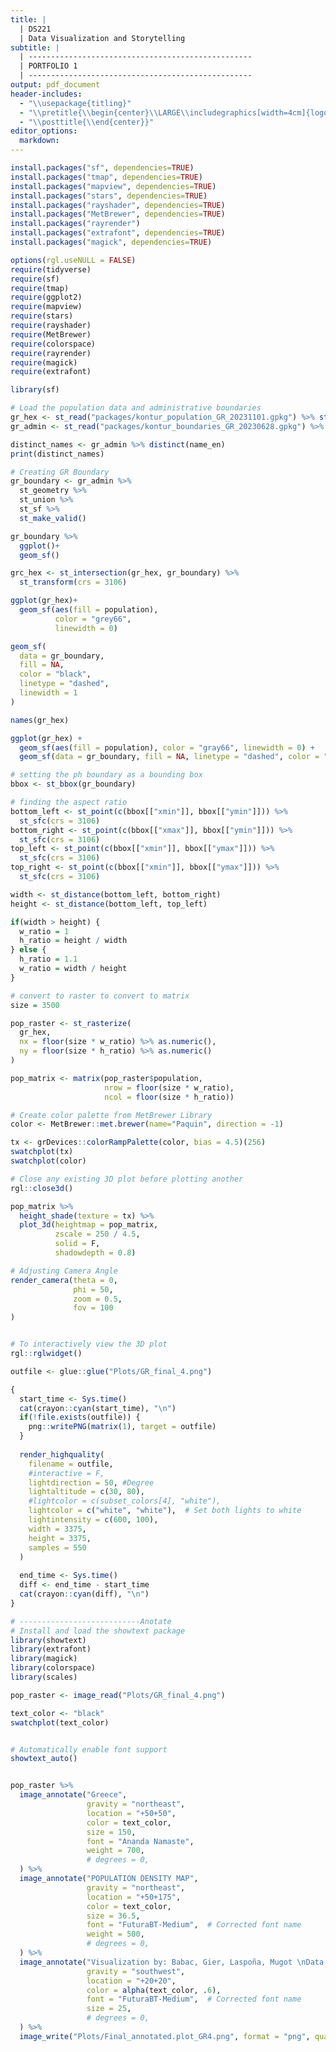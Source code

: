 ```yaml
---
title: |
  | DS221
  | Data Visualization and Storytelling
subtitle: |
  | --------------------------------------------------
  | PORTFOLIO 1
  | --------------------------------------------------
output: pdf_document
header-includes:
  - "\\usepackage{titling}"
  - "\\pretitle{\\begin{center}\\LARGE\\includegraphics[width=4cm]{logo.jpg}\\\\[\\bigskipamount]}"
  - "\\posttitle{\\end{center}}"
editor_options: 
  markdown: 
---
```


```r

install.packages("sf", dependencies=TRUE)
install.packages("tmap", dependencies=TRUE)
install.packages("mapview", dependencies=TRUE)
install.packages("stars", dependencies=TRUE)
install.packages("rayshader", dependencies=TRUE)
install.packages("MetBrewer", dependencies=TRUE)
install.packages("rayrender")
install.packages("extrafont", dependencies=TRUE)
install.packages("magick", dependencies=TRUE)

```

```r
options(rgl.useNULL = FALSE)
require(tidyverse)
require(sf)
require(tmap)
require(ggplot2)
require(mapview)
require(stars)
require(rayshader)
require(MetBrewer)
require(colorspace)
require(rayrender)
require(magick)
require(extrafont)
```

```r
library(sf)

# Load the population data and administrative boundaries
gr_hex <- st_read("packages/kontur_population_GR_20231101.gpkg") %>% st_transform(3106)
gr_admin <- st_read("packages/kontur_boundaries_GR_20230628.gpkg") %>% st_transform(3106)
```

```r
distinct_names <- gr_admin %>% distinct(name_en)
print(distinct_names)
```

```r
# Creating GR Boundary
gr_boundary <- gr_admin %>%
  st_geometry %>%
  st_union %>%
  st_sf %>%
  st_make_valid()
```

```r
gr_boundary %>%
  ggplot()+
  geom_sf()

grc_hex <- st_intersection(gr_hex, gr_boundary) %>%
  st_transform(crs = 3106)
```

```r
ggplot(gr_hex)+
  geom_sf(aes(fill = population),
          color = "grey66",
          linewidth = 0)

geom_sf(
  data = gr_boundary,
  fill = NA,
  color = "black",
  linetype = "dashed",
  linewidth = 1
)
```

```r
names(gr_hex)
```


```r
ggplot(gr_hex) + 
  geom_sf(aes(fill = population), color = "gray66", linewidth = 0) + 
  geom_sf(data = gr_boundary, fill = NA, linetype = "dashed", color = "black")
```

```r
# setting the ph boundary as a bounding box
bbox <- st_bbox(gr_boundary)

# finding the aspect ratio
bottom_left <- st_point(c(bbox[["xmin"]], bbox[["ymin"]])) %>%
  st_sfc(crs = 3106)
bottom_right <- st_point(c(bbox[["xmax"]], bbox[["ymin"]])) %>%
  st_sfc(crs = 3106)
top_left <- st_point(c(bbox[["xmin"]], bbox[["ymax"]])) %>%
  st_sfc(crs = 3106)
top_right <- st_point(c(bbox[["xmin"]], bbox[["ymax"]])) %>%
  st_sfc(crs = 3106)

width <- st_distance(bottom_left, bottom_right)
height <- st_distance(bottom_left, top_left)

if(width > height) {
  w_ratio = 1
  h_ratio = height / width
} else {
  h_ratio = 1.1
  w_ratio = width / height
}
```

```r
# convert to raster to convert to matrix
size = 3500

pop_raster <- st_rasterize(
  gr_hex,
  nx = floor(size * w_ratio) %>% as.numeric(),
  ny = floor(size * h_ratio) %>% as.numeric()
)

pop_matrix <- matrix(pop_raster$population,
                     nrow = floor(size * w_ratio),
                     ncol = floor(size * h_ratio))
```

```r
# Create color palette from MetBrewer Library
color <- MetBrewer::met.brewer(name="Paquin", direction = -1)

tx <- grDevices::colorRampPalette(color, bias = 4.5)(256)
swatchplot(tx)
swatchplot(color)
```

```r
# Close any existing 3D plot before plotting another
rgl::close3d()

pop_matrix %>%
  height_shade(texture = tx) %>%
  plot_3d(heightmap = pop_matrix,
          zscale = 250 / 4.5,
          solid = F,
          shadowdepth = 0.8)

# Adjusting Camera Angle
render_camera(theta = 0,
              phi = 50,
              zoom = 0.5,
              fov = 100
)


# To interactively view the 3D plot
rgl::rglwidget()
```



```r
outfile <- glue::glue("Plots/GR_final_4.png")

{
  start_time <- Sys.time()
  cat(crayon::cyan(start_time), "\n")
  if(!file.exists(outfile)) {
    png::writePNG(matrix(1), target = outfile)
  }
  
  render_highquality(
    filename = outfile,
    #interactive = F,
    lightdirection = 50, #Degree
    lightaltitude = c(30, 80),
    #lightcolor = c(subset_colors[4], "white"),
    lightcolor = c("white", "white"),  # Set both lights to white
    lightintensity = c(600, 100),
    width = 3375,
    height = 3375,
    samples = 550
  )
  
  end_time <- Sys.time()
  diff <- end_time - start_time
  cat(crayon::cyan(diff), "\n")
}
```

```r
# ---------------------------Anotate
# Install and load the showtext package
library(showtext)
library(extrafont)
library(magick)
library(colorspace)
library(scales)

pop_raster <- image_read("Plots/GR_final_4.png")

text_color <- "black"
swatchplot(text_color)


# Automatically enable font support
showtext_auto()


pop_raster %>%
  image_annotate("Greece",
                 gravity = "northeast",
                 location = "+50+50",
                 color = text_color,
                 size = 150,
                 font = "Ananda Namaste",
                 weight = 700,
                 # degrees = 0,
  ) %>%
  image_annotate("POPULATION DENSITY MAP",
                 gravity = "northeast",
                 location = "+50+175",
                 color = text_color,
                 size = 36.5,
                 font = "FuturaBT-Medium",  # Corrected font name
                 weight = 500,
                 # degrees = 0,
  ) %>%
  image_annotate("Visualization by: Babac, Gier, Laspoña, Mugot \nData: Kontur Population 2023",
                 gravity = "southwest",
                 location = "+20+20",
                 color = alpha(text_color, .6),
                 font = "FuturaBT-Medium",  # Corrected font name
                 size = 25,
                 # degrees = 0,
  ) %>%
  image_write("Plots/Final_annotated.plot_GR4.png", format = "png", quality = 100)
```
